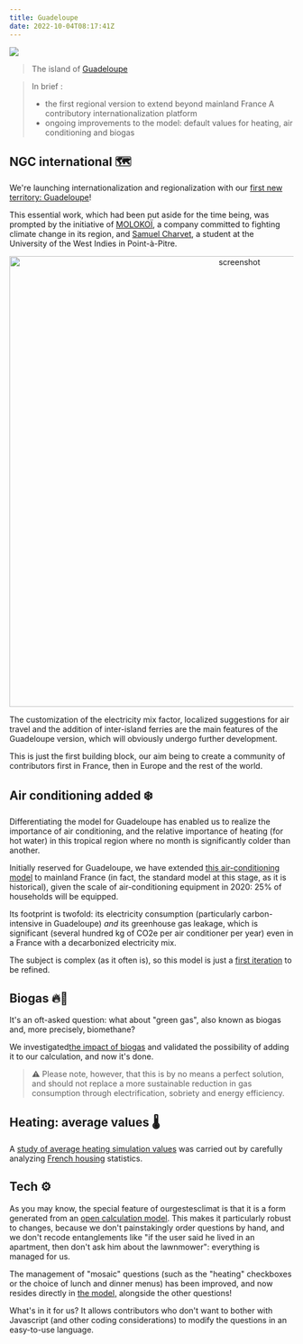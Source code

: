 ---
title: Guadeloupe
date: 2022-10-04T08:17:41Z
---

![](https://upload.wikimedia.org/wikipedia/commons/thumb/2/2b/Guadeloupe_from_ISS.jpg/640px-Guadeloupe_from_ISS.jpg?uselang=fr)

> The island of <a href="https://fr.wikipedia.org/wiki/Guadeloupe">Guadeloupe</a>

> In brief : 
> - the first regional version to extend beyond mainland France
> A contributory internationalization platform
> - ongoing improvements to the model: default values for heating, air conditioning and biogas

## NGC international 🗺️
We're launching internationalization and regionalization with our <a href="https://github.com/incubateur-ademe/nosgestesclimat-site/pull/626">first new territory: Guadeloupe</a>!

This essential work, which had been put aside for the time being, was prompted by the initiative of <a href="https://molokoi.com/">MOLOKOÏ</a>, a company committed to fighting climate change in its region, and <a href="https://gp.linkedin.com/in/samuel-charvet-830773223">Samuel Charvet</a>, a student at the University of the West Indies in Point-à-Pitre. 

<p align="center">
<img width="800" alt="screenshot" src="https://user-images.githubusercontent.com/55186402/193768356-bfd5da7b-7883-4d5e-8b89-bd252b704565.png">
</p>


The customization of the electricity mix factor, localized suggestions for air travel and the addition of inter-island ferries are the main features of the Guadeloupe version, which will obviously undergo further development.

This is just the first building block, our aim being to create a community of contributors first in France, then in Europe and the rest of the world. 

## Air conditioning added ❄️

Differentiating the model for Guadeloupe has enabled us to realize the importance of air conditioning, and the relative importance of heating (for hot water) in this tropical region where no month is significantly colder than another. 

Initially reserved for Guadeloupe, we have extended <a href="https://nosgestesclimat.fr/documentation/logement/climatisation">this air-conditioning model</a> to mainland France (in fact, the standard model at this stage, as it is historical), given the scale of air-conditioning equipment in 2020: 25% of households will be equipped. 

Its footprint is twofold: its electricity consumption (particularly carbon-intensive in Guadeloupe) *and* its greenhouse gas leakage, which is significant (several hundred kg of CO2e per air conditioner per year) even in a France with a decarbonized electricity mix.

The subject is complex (as it often is), so this model is just a <a href="https://github.com/incubateur-ademe/nosgestesclimat/pull/1488">first iteration</a> to be refined. 

## Biogas 🔥🌱

It's an oft-asked question: what about "green gas", also known as biogas and, more precisely, biomethane? 

We investigated<a href="https://nosgestesclimat.fr/documentation/logement/gaz/biogaz">the impact of biogas</a> and validated the possibility of adding it to our calculation, and now it's done. 

> ⚠️ Please note, however, that this is by no means a perfect solution, and should not replace a more sustainable reduction in gas consumption through electrification, sobriety and energy efficiency.


## Heating: average values 🌡️

A <a href="https://github.com/incubateur-ademe/nosgestesclimat/pull/1433">study of average heating simulation values</a> was carried out by carefully analyzing <a href="https://nosgestesclimat.fr/documentation/parc-français">French housing</a> statistics.

 ## Tech ⚙️
 
As you may know, the special feature of ourgestesclimat is that it is a form generated from an <a href="nosgestesclimat.fr/documentation">open calculation model</a>. This makes it particularly robust to changes, because we don't painstakingly order questions by hand, and we don't recode entanglements like "if the user said he lived in an apartment, then don't ask him about the lawnmower": everything is managed for us. 

The management of "mosaic" questions (such as the "heating" checkboxes or the choice of lunch and dinner menus) has been improved, and now resides directly in <a href="https://github.com/incubateur-ademe/nosgestesclimat-site/blob/master/docs/mosaic.md">the model,</a> alongside the other questions! 

What's in it for us? It allows contributors who don't want to bother with Javascript (and other coding considerations) to modify the questions in an easy-to-use language. 
